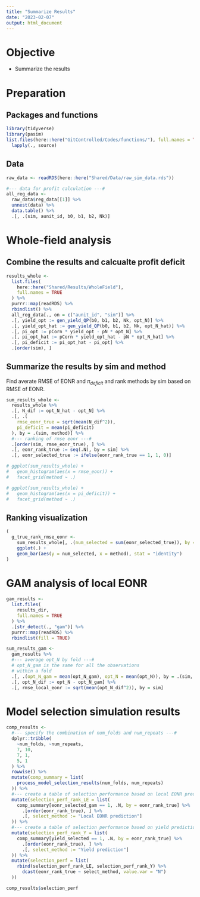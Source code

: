 ```yaml
---
title: "Summarize Results"
date: "2023-02-07"
output: html_document
---
```


# Objective 

+ Summarize the results

# Preparation

## Packages and functions 
```r
library(tidyverse)
library(pasim)
list.files(here::here("GitControlled/Codes/functions/"), full.names = TRUE) %>%
  lapply(., source)
```

## Data
```r
raw_data <- readRDS(here::here("Shared/Data/raw_sim_data.rds"))

#--- data for profit calculation ---#
all_reg_data <-
  raw_data$reg_data[[1]] %>%
  unnest(data) %>%
  data.table() %>%
  .[, .(sim, aunit_id, b0, b1, b2, Nk)]
```

# Whole-field analysis

## Combine the results and calcualte profit deficit

```r
results_whole <-
  list.files(
    here::here("Shared/Results/WholeField"),
    full.names = TRUE
  ) %>%
  purrr::map(readRDS) %>%
  rbindlist() %>%
  all_reg_data[., on = c("aunit_id", "sim")] %>%
  .[, yield_opt := gen_yield_QP(b0, b1, b2, Nk, opt_N)] %>%
  .[, yield_opt_hat := gen_yield_QP(b0, b1, b2, Nk, opt_N_hat)] %>%
  .[, pi_opt := pCorn * yield_opt - pN * opt_N] %>%
  .[, pi_opt_hat := pCorn * yield_opt_hat - pN * opt_N_hat] %>%
  .[, pi_deficit := pi_opt_hat - pi_opt] %>%
  .[order(sim), ]
```

## Summarize the results by sim and method

Find averate RMSE of EONR and $\pi_{deficit}$ and rank methods by sim based on RMSE of EONR.
```r
sum_results_whole <-
  results_whole %>%
  .[, N_dif := opt_N_hat - opt_N] %>%
  .[, .(
    rmse_eonr_true = sqrt(mean(N_dif^2)),
    pi_deficit = mean(pi_deficit)
  ), by = .(sim, method)] %>%
  #--- ranking of rmse eonr ---#
  .[order(sim, rmse_eonr_true), ] %>%
  .[, eonr_rank_true := seq(.N), by = sim] %>%
  .[, eonr_selected_true := ifelse(eonr_rank_true == 1, 1, 0)]

# ggplot(sum_results_whole) +
#   geom_histogram(aes(x = rmse_eonr)) +
#   facet_grid(method ~ .)

# ggplot(sum_results_whole) +
#   geom_histogram(aes(x = pi_deficit)) +
#   facet_grid(method ~ .)
```

## Ranking visualization

```r
(
  g_true_rank_rmse_eonr <-
    sum_results_whole[, .(num_selected = sum(eonr_selected_true)), by = method] %>%
    ggplot(.) +
    geom_bar(aes(y = num_selected, x = method), stat = "identity")
)
```

# GAM analysis of local EONR

```r
gam_results <-
  list.files(
    results_dir,
    full.names = TRUE
  ) %>%
  .[str_detect(., "gam")] %>%
  purrr::map(readRDS) %>%
  rbindlist(fill = TRUE)

sum_results_gam <-
  gam_results %>%
  #--- average opt_N by fold ---#
  # opt_N_gam is the same for all the observations
  # within a fold
  .[, .(opt_N_gam = mean(opt_N_gam), opt_N = mean(opt_N)), by = .(sim, split_id)] %>%
  .[, opt_N_dif := opt_N - opt_N_gam] %>%
  .[, rmse_local_eonr := sqrt(mean(opt_N_dif^2)), by = sim]
```

# Model selection simulation results


```r

comp_results <-
  #--- specify the combination of num_folds and num_repeats ---#
  dplyr::tribble(
    ~num_folds, ~num_repeats,
    7, 10,
    7, 1,
    5, 1
  ) %>%
  rowwise() %>%
  mutate(comp_summary = list(
    process_model_selection_results(num_folds, num_repeats)
  )) %>%
  #--- create a table of selection performance based on local EONR prediction ---#
  mutate(selection_perf_rank_LE = list(
    comp_summary[eonr_selected_gam == 1, .N, by = eonr_rank_true] %>%
      .[order(eonr_rank_true), ] %>%
      .[, select_method := "Local EONR prediction"]
  )) %>%
  #--- create a table of selection performance based on yield prediction ---#
  mutate(selection_perf_rank_Y = list(
    comp_summary[yield_selected == 1, .N, by = eonr_rank_true] %>%
      .[order(eonr_rank_true), ] %>%
      .[, select_method := "Yield prediction"]
  )) %>%
  mutate(selection_perf = list(
    rbind(selection_perf_rank_LE, selection_perf_rank_Y) %>%
      dcast(eonr_rank_true ~ select_method, value.var = "N")
  ))

comp_results$selection_perf
```


